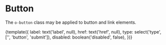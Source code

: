 
<Meta
  title="Objects/Button"
  decorators={[withKnobs]}/>

# Button

The `o-button` class may be applied to button and link elements.

<Preview>
  <Story name="Basic" height="100px">
    {template({
      label: text('label', null),
      href: text('href', null),
      type: select('type', ['', 'button', 'submit']),
      disabled: boolean('disabled', false),
    })}
  </Story>
</Preview>
